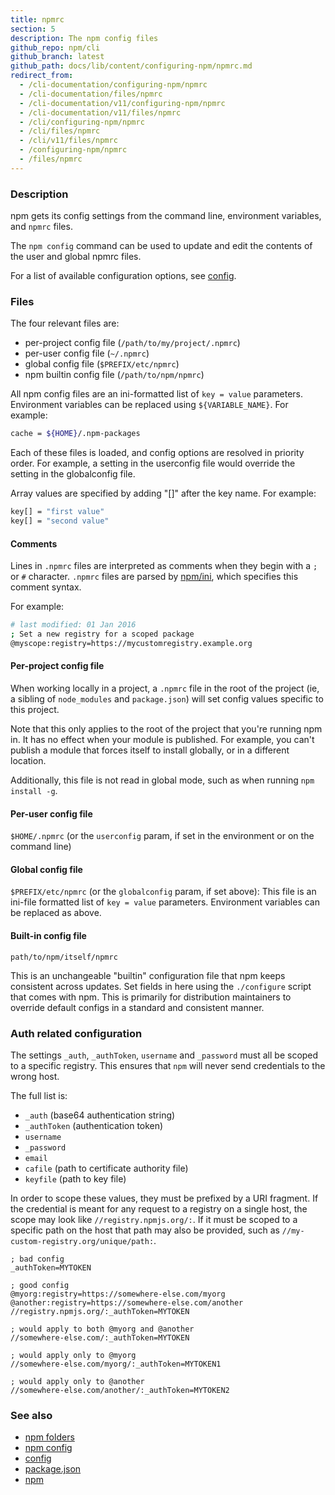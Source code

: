 ```yaml
---
title: npmrc
section: 5
description: The npm config files
github_repo: npm/cli
github_branch: latest
github_path: docs/lib/content/configuring-npm/npmrc.md
redirect_from:
  - /cli-documentation/configuring-npm/npmrc
  - /cli-documentation/files/npmrc
  - /cli-documentation/v11/configuring-npm/npmrc
  - /cli-documentation/v11/files/npmrc
  - /cli/configuring-npm/npmrc
  - /cli/files/npmrc
  - /cli/v11/files/npmrc
  - /configuring-npm/npmrc
  - /files/npmrc
---
```


### Description

npm gets its config settings from the command line, environment variables, and `npmrc` files.

The `npm config` command can be used to update and edit the contents of the user and global npmrc files.

For a list of available configuration options, see [config](/cli/v11/using-npm/config).

### Files

The four relevant files are:

- per-project config file (`/path/to/my/project/.npmrc`)
- per-user config file (`~/.npmrc`)
- global config file (`$PREFIX/etc/npmrc`)
- npm builtin config file (`/path/to/npm/npmrc`)

All npm config files are an ini-formatted list of `key = value` parameters. Environment variables can be replaced using `${VARIABLE_NAME}`. For example:

```bash
cache = ${HOME}/.npm-packages
```

Each of these files is loaded, and config options are resolved in priority order. For example, a setting in the userconfig file would override the setting in the globalconfig file.

Array values are specified by adding "[]" after the key name. For example:

```bash
key[] = "first value"
key[] = "second value"
```

#### Comments

Lines in `.npmrc` files are interpreted as comments when they begin with a `;` or `#` character. `.npmrc` files are parsed by [npm/ini](https://github.com/npm/ini), which specifies this comment syntax.

For example:

```bash
# last modified: 01 Jan 2016
; Set a new registry for a scoped package
@myscope:registry=https://mycustomregistry.example.org
```

#### Per-project config file

When working locally in a project, a `.npmrc` file in the root of the project (ie, a sibling of `node_modules` and `package.json`) will set config values specific to this project.

Note that this only applies to the root of the project that you're running npm in. It has no effect when your module is published. For example, you can't publish a module that forces itself to install globally, or in a different location.

Additionally, this file is not read in global mode, such as when running `npm install -g`.

#### Per-user config file

`$HOME/.npmrc` (or the `userconfig` param, if set in the environment or on the command line)

#### Global config file

`$PREFIX/etc/npmrc` (or the `globalconfig` param, if set above): This file is an ini-file formatted list of `key = value` parameters. Environment variables can be replaced as above.

#### Built-in config file

`path/to/npm/itself/npmrc`

This is an unchangeable "builtin" configuration file that npm keeps consistent across updates. Set fields in here using the `./configure` script that comes with npm. This is primarily for distribution maintainers to override default configs in a standard and consistent manner.

### Auth related configuration

The settings `_auth`, `_authToken`, `username` and `_password` must all be scoped to a specific registry. This ensures that `npm` will never send credentials to the wrong host.

The full list is:

- `_auth` (base64 authentication string)
- `_authToken` (authentication token)
- `username`
- `_password`
- `email`
- `cafile` (path to certificate authority file)
- `keyfile` (path to key file)

In order to scope these values, they must be prefixed by a URI fragment. If the credential is meant for any request to a registry on a single host, the scope may look like `//registry.npmjs.org/:`. If it must be scoped to a specific path on the host that path may also be provided, such as `//my-custom-registry.org/unique/path:`.

```
; bad config
_authToken=MYTOKEN

; good config
@myorg:registry=https://somewhere-else.com/myorg
@another:registry=https://somewhere-else.com/another
//registry.npmjs.org/:_authToken=MYTOKEN

; would apply to both @myorg and @another
//somewhere-else.com/:_authToken=MYTOKEN

; would apply only to @myorg
//somewhere-else.com/myorg/:_authToken=MYTOKEN1

; would apply only to @another
//somewhere-else.com/another/:_authToken=MYTOKEN2
```

### See also

- [npm folders](/cli/v11/configuring-npm/folders)
- [npm config](/cli/v11/commands/npm-config)
- [config](/cli/v11/using-npm/config)
- [package.json](/cli/v11/configuring-npm/package-json)
- [npm](/cli/v11/commands/npm)
